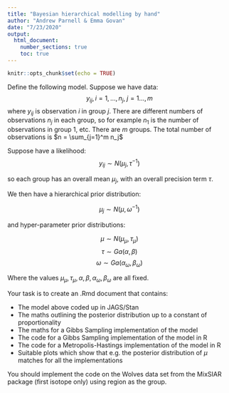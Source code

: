 ```yaml
---
title: "Bayesian hierarchical modelling by hand"
author: "Andrew Parnell & Emma Govan"
date: "7/23/2020"
output: 
  html_document:
    number_sections: true
    toc: true
---
```


```r
knitr::opts_chunk$set(echo = TRUE)
```

Define the following model. Suppose we have data:
$$y_{ij}, i = 1,\ldots,n_j, \; j = 1\ldots, m$$
where $y_{ij}$ is observation $i$ in group $j$. There are different numbers of observations $n_j$ in each group, so for example $n_1$ is the number of observations in group 1, etc. There are $m$ groups. The total number of observations is $n = \sum_{j=1}^m n_j$

Suppose have a likelihood:
$$y_{ij} \sim N(\mu_j, \tau^{-1})$$

so each group has an overall mean $\mu_j$, with an overall precision term $\tau$. 

We then have a hierarchical prior distribution:

$$\mu_j \sim N(\mu, \omega^{-1})$$

and hyper-parameter prior distributions:

$$\mu \sim N(\mu_\mu, \tau_\mu)$$
$$\tau \sim Ga(\alpha, \beta)$$
$$\omega \sim Ga(\alpha_\omega, \beta_\omega)$$

Where the values $\mu_\mu, \tau_\mu, \alpha, \beta, \alpha_\omega, \beta_\omega$ are all fixed.

Your task is to create an .Rmd document that contains:

- The model above coded up in JAGS/Stan
- The maths outlining the posterior distribution up to a constant of proportionality
- The maths for a Gibbs Sampling implementation of the model
- The code for a Gibbs Sampling implementation of the model in R
- The code for a Metropolis-Hastings implementation of the model in R
- Suitable plots which show that e.g. the posterior distribution of $\mu$ matches for all the implementations

You should implement the code on the Wolves data set from the MixSIAR package (first isotope only) using region as the group. 



